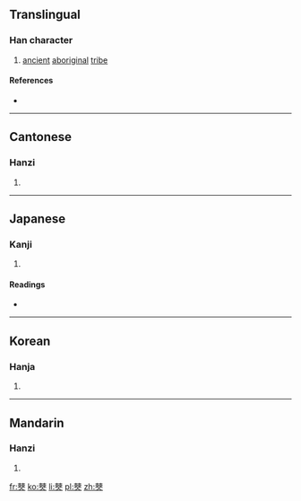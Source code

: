 ==Translingual==

===Han character===
{{Han char|rn=9|rad=人|as=12|sn=14|four=4440<sub>2</sub>|canj=木月人 (DBO)|ids=⿱[[棘]][[人]]}}

# [[ancient]] [[aboriginal]] [[tribe]]

====References====
* {{Han ref|kx=0118.010|dkj=01134|dj=0250.020|hdz=10216.010|uh=50F0|ud=20720|bh=E0FB|bd=57595}}

----

==Cantonese==

===Hanzi===
{{yue-hanzi|jyut=[[baak6]], [[bok3]]|y=baak6, bok3}}

# {{defn|lang=yue|sort=人12}}

----

==Japanese==

===Kanji===
{{ja-kanji|grade=|rs=人12}}

# {{defn|lang=ja|sort=人12}}

====Readings====
* {{ja-readings|on=[[ほく]] (hoku), [[ぼく]] (boku)|kun=}}

----

==Korean==

===Hanja===
{{ko-hanja|hangeul=북|rv=buk|mr=puk|y=pwuk}}

# {{defn|lang=ko|sort=人12}}

----

==Mandarin==

===Hanzi===
{{cmn-hanzi|pin=[[bó]] ([[bo2]])|wg=po<sup>2</sup>}}

# {{defn|lang=cmn|sort=人12}}

[[fr:僰]]
[[ko:僰]]
[[li:僰]]
[[pl:僰]]
[[zh:僰]]